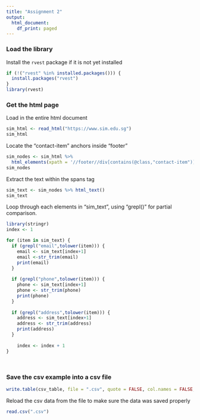 ```yaml
---
title: "Assignment 2"
output:
  html_document:
    df_print: paged
---
```

### Load the library

Install the `rvest` package if it is not yet installed
```r
if (!("rvest" %in% installed.packages())) {
  install.packages("rvest")
}
library(rvest)
```

### Get the html page

Load in the entire html document
```r
sim_html <- read_html("https://www.sim.edu.sg")
sim_html
```

Locate the "contact-item" anchors inside "footer" 
```r
sim_nodes <- sim_html %>%
  html_elements(xpath = '//footer//div[contains(@class,"contact-item")]//span')
sim_nodes
```

Extract the text within the spans tag
```r
sim_text <- sim_nodes %>% html_text()
sim_text
```

Loop through each elements in "sim_text", using "grepl()" for partial comparison.
```r

library(stringr)
index <- 1

for (item in sim_text) {
  if (grepl("email",tolower(item))) {
    email <- sim_text[index+1]
    email <-str_trim(email)
    print(email)
  }
  
  if (grepl("phone",tolower(item))) {
    phone <- sim_text[index+1]
    phone <- str_trim(phone)
    print(phone)
  }  
  
  if (grepl("address",tolower(item))) {
    address <- sim_text[index+1]
    address <- str_trim(address)
    print(address)
  }
  
    index <- index + 1
}
```


```r

```


```r

```

### Save the csv example into a csv file
```r
write.table(csv_table, file = ".csv", quote = FALSE, col.names = FALSE, row.names = FALSE)
```

Reload the csv data from the file to make sure the data was saved properly
```r
read.csv(".csv")
```